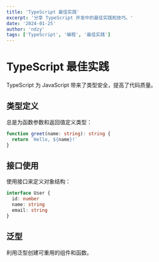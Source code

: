 ```yaml
---
title: 'TypeScript 最佳实践'
excerpt: '分享 TypeScript 开发中的最佳实践和技巧。'
date: '2024-01-25'
author: 'ndzy'
tags: ['TypeScript', '编程', '最佳实践']
---
```


# TypeScript 最佳实践

TypeScript 为 JavaScript 带来了类型安全，提高了代码质量。

## 类型定义

总是为函数参数和返回值定义类型：

```typescript
function greet(name: string): string {
  return `Hello, ${name}!`
}
```

## 接口使用

使用接口来定义对象结构：

```typescript
interface User {
  id: number
  name: string
  email: string
}
```

## 泛型

利用泛型创建可重用的组件和函数。
